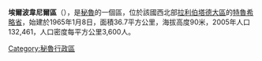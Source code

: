 '''埃爾波韋尼爾區'''（{{lang-es|Distrito de El Porvenir}}），是[[秘魯|秘魯]]的一個區，位於該國西北部[[拉利伯塔德大區|拉利伯塔德大區]]的[[特魯希略省|特魯希略省]]，始建於1965年1月8日，面積36.7平方公里，海拔高度90米，2005年人口132,461，人口密度每平方公里3,600人。

{{Peru-geo-stub}}
[[Category:秘魯行政區|Category:秘魯行政區]]
